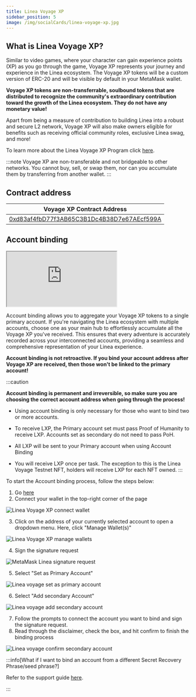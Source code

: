 ```yaml
---
title: Linea Voyage XP
sidebar_position: 5
image: /img/socialCards/linea-voyage-xp.jpg
---
```


## What is Linea Voyage XP?

Similar to video games, where your character can gain experience points (XP) as you go through the game, Voyage XP represents your journey and experience in the Linea ecosystem. The Voyage XP tokens will be a custom version of ERC-20 and will be visible by default in your MetaMask wallet.

**Voyage XP tokens are non-transferrable, soulbound tokens that are distributed to recognize the community's extraordinary contribution toward the growth of the Linea ecosystem. They do not have any monetary value!**

Apart from being a measure of contribution to building Linea into a robust and secure L2 network, Voyage XP will also make owners eligible for benefits such as receiving official community roles, exclusive Linea swag, and more!

To learn more about the Linea Voyage XP Program click [here](https://support.linea.build/hc/articles/20985380911771).

:::note
Voyage XP are non-transferable and not bridgeable to other networks. You cannot buy, sell, or swap them, nor can you accumulate them by transferring from another wallet.
:::

## Contract address

| Voyage XP Contract Address |
| --- |
| [0xd83af4fbD77f3AB65C3B1Dc4B38D7e67AEcf599A](https://lineascan.build/address/0xd83af4fbD77f3AB65C3B1Dc4B38D7e67AEcf599A) |

## Account binding

<div class="center-container">
    <div class="video-container">
      <iframe
        class="video-iframe"
        src="https://www.youtube.com/embed/qH5xRiXSMSg?si=k3TO5LpHUWaR-TbU"
        title="Linea Voyage XP: Account Binding Guide"
        allow="accelerometer; autoplay; clipboard-write; encrypted-media; gyroscope; picture-in-picture; web-share"
        allowFullScreen></iframe>
    </div>
</div>

Account binding allows you to aggregate your Voyage XP tokens to a single primary account. If you're navigating the Linea ecosystem with multiple accounts, choose one as your main hub to effortlessly accumulate all the Voyage XP you've received. This ensures that every adventure is accurately recorded across your interconnected accounts, providing a seamless and comprehensive representation of your Linea experience.

**Account binding is not retroactive. If you bind your account address after Voyage XP are received, then those won't be linked to the primary account!**

:::caution

**Account binding is permanent and irreversible, so make sure you are choosing the correct account address when going through the process!**

- Using account binding is only necessary for those who want to bind two or more accounts.

- To receive LXP, the Primary account set must pass Proof of Humanity to receive LXP. Accounts set as secondary do not need to pass PoH.

- All LXP will be sent to your Primary account when using Account Binding

- You will receive LXP once per task. The exception to this is the Linea Voyage Testnet NFT, holders will receive LXP for each NFT owned.
:::

To start the Account binding process, follow the steps below:

1. Go [here](https://linea.build/activations)
2. Connect your wallet in the top-right corner of the page

<div class="center-container">
  <div class="img-large">
    <img
      src="/img/article_images/Use_Linea/Linea_voyage_xp/Linea_Voyage_connect_wallet.png"
      alt="Linea Voyage XP connect wallet"
    />
  </div>
</div>

3. Click on the address of your currently selected account to open a dropdown menu. Here, click "Manage Wallet(s)"

<div class="center-container">
  <div class="img-large">
    <img
      src="/img/article_images/Use_Linea/Linea_voyage_xp/Linea_Voyage_manage_wallets.png"
      alt="Linea Voyage XP manage wallets"
    />
  </div>
</div>

4. Sign the signature request

<div class="center-container">
  <div class="img-small">
    <img
      src="/img/article_images/Use_Linea/Linea_voyage_xp/Linea_Voyage_signature_request.png"
      alt="MetaMask Linea signature request"
    />
  </div>
</div>

5. Select "Set as Primary Account"

<div class="center-container">
  <div class="img-small">
    <img
      src="/img/article_images/Use_Linea/Linea_voyage_xp/Linea_Voyage_set_primary_account.png"
      alt="Linea voyage set as primary account"
    />
  </div>
</div>

6. Select "Add secondary Account"

<div class="center-container">
  <div class="img-small">
    <img
      src="/img/article_images/Use_Linea/Linea_voyage_xp/Linea_Voyage_set_secondary_account.png"
      alt="Linea voyage add secondary account"
    />
  </div>
</div>

7. Follow the prompts to connect the account you want to bind and sign the signature request.
8. Read through the disclaimer, check the box, and hit confirm to finish the binding process

<div class="center-container">
  <div class="img-small">
    <img
      src="/img/article_images/Use_Linea/Linea_voyage_xp/Linea_Voyage_confirm_accounts.png"
      alt="Linea voyage confirm secondary account"
    />
  </div>
</div>

:::info[What if I want to bind an account from a different Secret Recovery Phrase/seed phrase?]

Refer to the support guide [here](https://support.linea.build/hc/en-us/articles/21459048100123). 

:::
